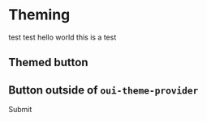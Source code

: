 
# Theming

test test hello world
this is a test

## Themed button
<oui-test></oui-test>

## Button outside of `oui-theme-provider`
<oui-button>Submit</oui-button>
